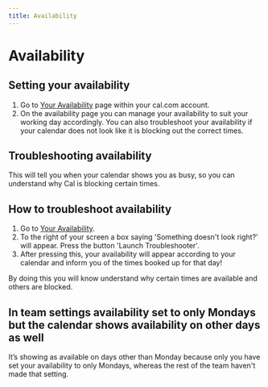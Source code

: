```yaml
---
title: Availability
---
```


# Availability

## Setting your availability

1. Go to [Your Availability](https://calendar.dbeedata.com/availability) page within your cal.com account.
2. On the availability page you can manage your availability to suit your working day accordingly.
You can also troubleshoot your availability if your calendar does not look like it is blocking out the correct times.


## Troubleshooting availability

This will tell you when your calendar shows you as busy, so you can understand why Cal is blocking certain times.

## How to troubleshoot availability

1. Go to [Your Availability](https://calendar.dbeedata.com/availability).
2. To the right of your screen a box saying 'Something doesn't look right?' will appear. Press the button 'Launch Troubleshooter'.
3. After pressing this, your availability will appear according to your calendar and inform you of the times booked up for that day!

By doing this you will know understand why certain times are available and others are blocked.

## In team settings availability set to only Mondays but the calendar shows availability on other days as well
It’s showing as available on days other than Monday because only you have set your availability to only Mondays, whereas the rest of the team haven't made that setting.
